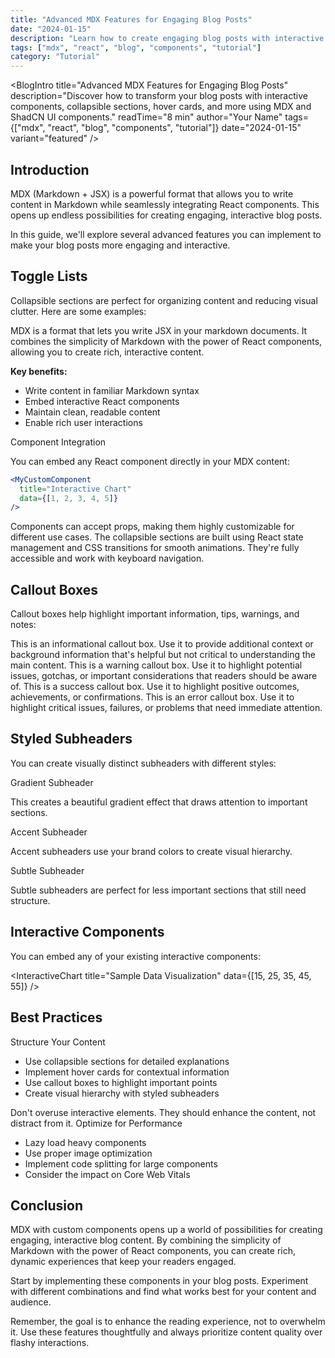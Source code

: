 ```yaml
---
title: "Advanced MDX Features for Engaging Blog Posts"
date: "2024-01-15"
description: "Learn how to create engaging blog posts with interactive components, collapsible sections, hover cards, and more using MDX and ShadCN."
tags: ["mdx", "react", "blog", "components", "tutorial"]
category: "Tutorial"
---
```


<BlogIntro
  title="Advanced MDX Features for Engaging Blog Posts"
  description="Discover how to transform your blog posts with interactive components, collapsible sections, hover cards, and more using MDX and ShadCN UI components."
  readTime="8 min"
  author="Your Name"
  tags={["mdx", "react", "blog", "components", "tutorial"]}
  date="2024-01-15"
  variant="featured"
/>

## Introduction

MDX (Markdown + JSX) is a powerful format that allows you to write content in Markdown while seamlessly integrating React components. This opens up endless possibilities for creating engaging, interactive blog posts.

In this guide, we'll explore several advanced features you can implement to make your blog posts more engaging and interactive.

## Toggle Lists

Collapsible sections are perfect for organizing content and reducing visual clutter. Here are some examples:

<CollapsibleSection title="What is MDX?" defaultOpen={true}>
  MDX is a format that lets you write JSX in your markdown documents. It combines the simplicity of Markdown with the power of React components, allowing you to create rich, interactive content.
  
  **Key benefits:**
  - Write content in familiar Markdown syntax
  - Embed interactive React components
  - Maintain clean, readable content
  - Enable rich user interactions
</CollapsibleSection>

<CollapsibleSection title="Advanced Features">
  <Subheader level={3} variant="accent">Component Integration</Subheader>
  
  You can embed any React component directly in your MDX content:
  
  ```jsx
  <MyCustomComponent 
    title="Interactive Chart"
    data={[1, 2, 3, 4, 5]}
  />
  ```
  
  <CalloutBox type="info" title="Pro Tip">
    Components can accept props, making them highly customizable for different use cases.
  </CalloutBox>
</CollapsibleSection>

<CollapsibleSection title="Implementation Details">
  The collapsible sections are built using React state management and CSS transitions for smooth animations. They're fully accessible and work with keyboard navigation.
</CollapsibleSection>


## Callout Boxes

Callout boxes help highlight important information, tips, warnings, and notes:

<CalloutBox type="info" title="Information">
  This is an informational callout box. Use it to provide additional context or background information that's helpful but not critical to understanding the main content.
</CalloutBox>

<CalloutBox type="warning" title="Important Note">
  This is a warning callout box. Use it to highlight potential issues, gotchas, or important considerations that readers should be aware of.
</CalloutBox>

<CalloutBox type="success" title="Success">
  This is a success callout box. Use it to highlight positive outcomes, achievements, or confirmations.
</CalloutBox>

<CalloutBox type="error" title="Error">
  This is an error callout box. Use it to highlight critical issues, failures, or problems that need immediate attention.
</CalloutBox>

## Styled Subheaders

You can create visually distinct subheaders with different styles:

<Subheader level={2} variant="gradient">Gradient Subheader</Subheader>

This creates a beautiful gradient effect that draws attention to important sections.

<Subheader level={3} variant="accent">Accent Subheader</Subheader>

Accent subheaders use your brand colors to create visual hierarchy.

<Subheader level={4} variant="subtle">Subtle Subheader</Subheader>

Subtle subheaders are perfect for less important sections that still need structure.

## Interactive Components

You can embed any of your existing interactive components:



<EmailExtractionDiagram />

<EmailToCrmPipeline />

<InteractiveChart title="Sample Data Visualization" data={[15, 25, 35, 45, 55]} />

## Best Practices

<CollapsibleSection title="Content Organization">
  <Subheader level={3} variant="accent">Structure Your Content</Subheader>
  
  - Use collapsible sections for detailed explanations
  - Implement hover cards for contextual information
  - Use callout boxes to highlight important points
  - Create visual hierarchy with styled subheaders
  
  <CalloutBox type="info" title="Pro Tip">
    Don't overuse interactive elements. They should enhance the content, not distract from it.
  </CalloutBox>
</CollapsibleSection>

<CollapsibleSection title="Performance Considerations">
  <Subheader level={3} variant="accent">Optimize for Performance</Subheader>
  
  - Lazy load heavy components
  - Use proper image optimization
  - Implement code splitting for large components
  - Consider the impact on Core Web Vitals
</CollapsibleSection>

## Conclusion

MDX with custom components opens up a world of possibilities for creating engaging, interactive blog content. By combining the simplicity of Markdown with the power of React components, you can create rich, dynamic experiences that keep your readers engaged.

<CalloutBox type="success" title="Next Steps">
  Start by implementing these components in your blog posts. Experiment with different combinations and find what works best for your content and audience.
</CalloutBox>

Remember, the goal is to enhance the reading experience, not to overwhelm it. Use these features thoughtfully and always prioritize content quality over flashy interactions. 

